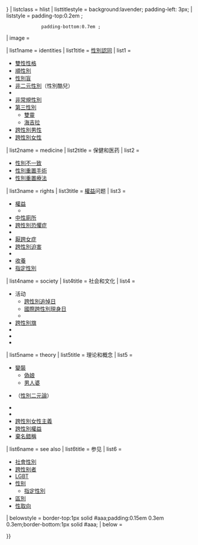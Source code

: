 {{Sidebar with collapsible lists
| name = Transgender sidebar
| pretitle = [[:Category:跨性別|系列条目]]
| title = [[跨性別]]专题
| expanded = {{{expanded|{{{1|}}}}}}
| listclass = hlist
| listtitlestyle = background:lavender; padding-left: 3px;
| liststyle = padding-top:0.2em<!--(otherwise starts too close to heading's background)-->;
              padding-bottom:0.7em<!--(as consequence of padding-top plus making the distinction between each heading+content clearer)-->;
| image    = {{color strip|#55CDFC|#F7A8B8|white|#F7A8B8|#55CDFC|w=3}}

| list1name = identities
| list1title = [[性別認同]]
| list1 = <!--(Alphabetical by label:)-->
* [[雙性性格]]
* [[順性別]]
* [[性別盲]]
* [[非二元性別]]（性別酷兒）
* {{le|异性恋酷儿|Queer heterosexuality}}
* [[非常規性別]]
* [[第三性別]]
** [[雙靈]]
** [[海吉拉]]
* [[跨性別男性]]
* [[跨性別女性]]

| list2name = medicine
| list2title = 保健和医药
| list2 = 
* [[性別不一致]]
* [[性別重置手術]]
* [[性別重置療法]]

| list3name = rights
| list3title = [[跨性別權益|權益]]问题
| list3 = 
* [[跨性別權益|權益]]
** {{le|跨性别权利组织|List of transgender-rights organizations|权利组织}}
* [[中性廁所]]
* [[跨性別恐懼症]]
* {{link-en|跨性別歧視|Non-binary discrimination}}
* [[厭跨女症]]
* [[跨性別迫害]]
* {{link-en|宗教与跨性别|Religious views on transgender people}}
* [[LGBT收養|收養]]
* [[指定性別]]

| list4name = society
| list4title = 社会和文化
| list4 = 
* 活动
** [[跨性別追悼日]]
** [[國際跨性別現身日]]
** {{le|LGBT活动列表|List of LGBT events|LGBT活动}}
* [[跨性別旗]]
* {{le|跨性别者列表|List of transgender people|人物}}
* {{le|跨性别出版物|Transgender publications|出版物}}
* ''{{le|跨性别相关主题列表|List of transgender-related topics|主题}}''

| list5name = theory
| list5title = 理论和概念
| list5 = 
* [[異性裝扮|變裝]]
** [[偽娘]]
** [[男人婆]]
* {{le|二性主义|Genderism}}（[[性別二元論]]）
* {{le|对非二元性别者的歧视|Discrimination towards non-binary gender persons|非二元性别者歧视}}
* {{le|后性别主义|Postgenderism}}
* [[跨性別女性主義]]
* [[跨性別權益]]
* [[棄名錯稱]]

| list6name = see also
| list6title = 参见
| list6  =
* [[社會性別]]
* [[跨性别者]]
* [[LGBT]]
* [[性别]]
** [[指定性別]]
* [[生物性別和社會性別的區別|區別]]
* [[性取向]]

| belowstyle = border-top:1px solid #aaa;padding:0.15em 0.3em 0.3em;border-bottom:1px solid #aaa;
| below = {{portal-inline|LGBT|size=tiny}}<br />{{portal-inline|跨性别|size=tiny}}

}}<noinclude>
{{Documentation
 | list = {{Transgender sidebar}}
{{Notice|This is the vertical (sidebar) version of the horizontal (navbox) [[Template:Transgender topics]].}}
{{Caution|This template and [[Template:Transgender topics]] should present the same content. If editing one, please ensure the content in the other is the same.}}

[[Category:LGBT模板|Transgender]]
}}<!--(end Documentation)-->
</noinclude>